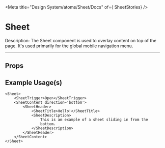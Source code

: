 
<Meta title="Design System/atoms/Sheet/Docs" of={ SheetStories} />

# Sheet

Description: The Sheet component is used to overlay content on top of the page. It's used primarily for the global mobile navigation menu.

---

<Stories />

## Props
<Controls />


## Example Usage(s)
```tsx
<Sheet>
    <SheetTrigger>Open</SheetTrigger>
    <SheetContent direction='bottom'>
        <SheetHeader>
            <SheetTitle>Hello!</SheetTitle>
            <SheetDescription>
                This is an example of a sheet sliding in from the
                bottom.
            </SheetDescription>
        </SheetHeader>
    </SheetContent>
</Sheet>
```
